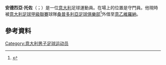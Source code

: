 {{noteTA
|G1=意甲
}}

'''安德烈亞·托佐'''（{{lang-it|Andrea Tozzo}}；{{bd|1992年|8月30日}}）是一位[[意大利|意大利]]足球運動員。在場上的位置是守門員。他現時被[[意大利足球甲級聯賽|意大利足球甲級聯賽]]球隊[[桑普多利亞足球俱樂部|桑普多利亞足球俱樂部]]<ref>{{cite news|url=http://www.sampdoria.it/news/due-rinforzi-per-la-primavera-tozzo-e-rossi-alla-samp.html|title=Due rinforzi per la Primavera: Tozzo e Rossi alla Samp|date=16 July 2010|accessdate=18 September 2012|publisher=UC Sampdoria|language=it|deadurl=yes|archiveurl=https://web.archive.org/web/20120921004405/http://www.sampdoria.it/news/due-rinforzi-per-la-primavera-tozzo-e-rossi-alla-samp.html|archivedate=2012年9月21日}}</ref>外借至[[意乙|意乙]][[維羅納足球俱樂部|維羅納]]。

==參考資料==
{{Reflist}}

<!--{{U.C. Sampdoria squad}}-->
{{DEFAULTSORT: Tozzo, Andrea}}
[[Category:意大利男子足球运动员|Category:意大利男子足球运动员]]

{{Sport-bio-stub}}